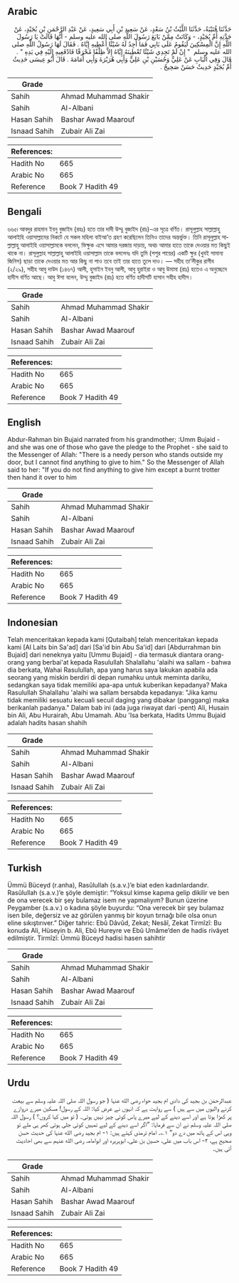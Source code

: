 ## Arabic


<div dir="rtl" lang="ar" style={{fontSize:'larger',backgroundColor:'#f8f9fa',padding:20}}>
حَدَّثَنَا قُتَيْبَةُ، حَدَّثَنَا اللَّيْثُ بْنُ سَعْدٍ، عَنْ سَعِيدِ بْنِ أَبِي سَعِيدٍ، عَنْ عَبْدِ الرَّحْمَنِ بْنِ بُجَيْدٍ، عَنْ جَدَّتِهِ أُمِّ بُجَيْدٍ، - وَكَانَتْ مِمَّنْ بَايَعَ رَسُولَ اللَّهِ صلى الله عليه وسلم - أَنَّهَا قَالَتْ يَا رَسُولَ اللَّهِ إِنَّ الْمِسْكِينَ لَيَقُومُ عَلَى بَابِي فَمَا أَجِدُ لَهُ شَيْئًا أُعْطِيهِ إِيَّاهُ ‏.‏ فَقَالَ لَهَا رَسُولُ اللَّهِ صلى الله عليه وسلم ‏ "‏ إِنْ لَمْ تَجِدِي شَيْئًا تُعْطِينَهُ إِيَّاهُ إِلاَّ ظِلْفًا مُحْرَقًا فَادْفَعِيهِ إِلَيْهِ فِي يَدِهِ ‏"‏ ‏.‏ قَالَ وَفِي الْبَابِ عَنْ عَلِيٍّ وَحُسَيْنِ بْنِ عَلِيٍّ وَأَبِي هُرَيْرَةَ وَأَبِي أُمَامَةَ ‏.‏ قَالَ أَبُو عِيسَى حَدِيثُ أُمِّ بُجَيْدٍ حَدِيثٌ حَسَنٌ صَحِيحٌ ‏.‏
</div>
<div style={{backgroundColor:'#f8f9fa',padding:20, marginBottom: 10}}><table> <thead> <tr> <th>Grade</th> <th></th> </tr> </thead> <tbody> <tr><td>Sahih</td><td>Ahmad Muhammad Shakir</td></tr><tr><td>Sahih</td><td>Al-Albani</td></tr><tr><td>Hasan Sahih</td><td>Bashar Awad Maarouf</td></tr><tr><td>Isnaad Sahih</td><td>Zubair Ali Zai</td></tr></tbody></table><table> <thead> <tr> <th>References:</th> <th></th> </tr> </thead> <tbody><tr><td>Hadith No</td><td>665</td></tr><tr><td>Arabic No</td><td>665</td></tr><tr><td>Reference</td><td>Book 7 Hadith 49</td></tr></tbody></table></div>

## Bengali


<div dir="ltr" lang="bn" style={{fontSize:'larger',backgroundColor:'#f8f9fa',padding:20}}>
৬৬৫৷ আবদুর রাহমান ইবনু বুজাইদ (রহঃ) হতে তার দাদী উম্মু বুজাইদ (রাঃ)-এর সূত্রে বর্ণিত। রাসূলুল্লাহ সাল্লাল্লাহু আলাইহি ওয়াসাল্লামের নিকটে যে সকল মহিলা বাইআ’ত গ্রহণ করেছিলেন তিনিও তাদের অন্তর্ভুক্ত। তিনি রাসূলুল্লাহ সাল্লাল্লাহু আলাইহি ওয়াসাল্লামকে বললেন, ভিক্ষুক এসে আমার দরজায় দাড়ায়, অথচ আমার হাতে তাকে দেওয়ার মত কিছুই থাকে না। রাসূলুল্লাহ সাল্লাল্লাহু আলাইহি ওয়াসাল্লাম তাকে বললেনঃ যদি তুমি (পশুর পায়ের) একটি ক্ষুর (খুবই সামান্য জিনিস) ছাড়া তাকে দেওয়ার মত আর কিছু না পাও তবে তাই তার হাতে তুলে দাও। — সহীহ তা’লীকুর রাগীব (২/২৯), সহীহ আবু দাউদ (১৪৬৭) আলী, হুসাইন ইবনু আলী, আবু হুরাইরা ও আবু উমামা (রাঃ) হতেও এ অনুচ্ছেদে হাদীস বর্ণিত আছে। আবু ঈসা বলেন, উম্মু বুজাইদ (রাঃ) হতে বর্ণিত হাদীসটি হাসান সহীহ হাদীস।
</div>
<div style={{backgroundColor:'#f8f9fa',padding:20, marginBottom: 10}}><table> <thead> <tr> <th>Grade</th> <th></th> </tr> </thead> <tbody> <tr><td>Sahih</td><td>Ahmad Muhammad Shakir</td></tr><tr><td>Sahih</td><td>Al-Albani</td></tr><tr><td>Hasan Sahih</td><td>Bashar Awad Maarouf</td></tr><tr><td>Isnaad Sahih</td><td>Zubair Ali Zai</td></tr></tbody></table><table> <thead> <tr> <th>References:</th> <th></th> </tr> </thead> <tbody><tr><td>Hadith No</td><td>665</td></tr><tr><td>Arabic No</td><td>665</td></tr><tr><td>Reference</td><td>Book 7 Hadith 49</td></tr></tbody></table></div>

## English


<div dir="ltr" lang="en" style={{fontSize:'larger',backgroundColor:'#f8f9fa',padding:20}}>
Abdur-Rahman bin Bujaid narrated from his grandmother; :Umm Bujaid - and she was one of those who gave the pledge to the Prophet - she said to the Messenger of Allah: "There is a needy person who stands outside my door, but I cannot find anything to give to him." So the Messenger of Allah said to her: "If you do not find anything to give him except a burnt trotter then hand it over to him
</div>
<div style={{backgroundColor:'#f8f9fa',padding:20, marginBottom: 10}}><table> <thead> <tr> <th>Grade</th> <th></th> </tr> </thead> <tbody> <tr><td>Sahih</td><td>Ahmad Muhammad Shakir</td></tr><tr><td>Sahih</td><td>Al-Albani</td></tr><tr><td>Hasan Sahih</td><td>Bashar Awad Maarouf</td></tr><tr><td>Isnaad Sahih</td><td>Zubair Ali Zai</td></tr></tbody></table><table> <thead> <tr> <th>References:</th> <th></th> </tr> </thead> <tbody><tr><td>Hadith No</td><td>665</td></tr><tr><td>Arabic No</td><td>665</td></tr><tr><td>Reference</td><td>Book 7 Hadith 49</td></tr></tbody></table></div>

## Indonesian


<div dir="ltr" lang="id" style={{fontSize:'larger',backgroundColor:'#f8f9fa',padding:20}}>
Telah menceritakan kepada kami [Qutaibah] telah menceritakan kepada kami [Al Laits bin Sa'ad] dari [Sa'id bin Abu Sa'id] dari [Abdurrahman bin Bujaid] dari neneknya yaitu [Ummu Bujaid] - dia termasuk diantara orang-orang yang berbai'at kepada Rasulullah Shalallahu 'alaihi wa sallam - bahwa dia berkata, Wahai Rasulullah, apa yang harus saya lakukan apabila ada seorang yang miskin berdiri di depan rumahku untuk meminta dariku, sedangkan saya tidak memiliki apa-apa untuk kuberikan kepadanya? Maka Rasulullah Shalallahu 'alaihi wa sallam bersabda kepadanya: "Jika kamu tidak memiliki sesuatu kecuali secuil daging yang dibakar (panggang) maka berikanlah padanya." Dalam bab ini (ada juga riwayat dari -pent) Ali, Husain bin Ali, Abu Hurairah, Abu Umamah. Abu 'Isa berkata, Hadits Ummu Bujaid adalah hadits hasan shahih
</div>
<div style={{backgroundColor:'#f8f9fa',padding:20, marginBottom: 10}}><table> <thead> <tr> <th>Grade</th> <th></th> </tr> </thead> <tbody> <tr><td>Sahih</td><td>Ahmad Muhammad Shakir</td></tr><tr><td>Sahih</td><td>Al-Albani</td></tr><tr><td>Hasan Sahih</td><td>Bashar Awad Maarouf</td></tr><tr><td>Isnaad Sahih</td><td>Zubair Ali Zai</td></tr></tbody></table><table> <thead> <tr> <th>References:</th> <th></th> </tr> </thead> <tbody><tr><td>Hadith No</td><td>665</td></tr><tr><td>Arabic No</td><td>665</td></tr><tr><td>Reference</td><td>Book 7 Hadith 49</td></tr></tbody></table></div>

## Turkish


<div dir="ltr" lang="tr" style={{fontSize:'larger',backgroundColor:'#f8f9fa',padding:20}}>
Ümmü Büceyd (r.anha), Rasûlullah (s.a.v.)’e biat eden kadınlardandır. Rasûlullah (s.a.v.)’e şöyle demiştir: “Yoksul kimse kapıma gelip dikilir ve ben de ona verecek bir şey bulamaz isem ne yapmalıyım? Bunun üzerine Peygamber (s.a.v.) o kadına şöyle buyurdu: “Ona verecek bir şey bulamaz isen bile, değersiz ve az görülen yanmış bir koyun tırnağı bile olsa onun eline sıkıştırıver.” Diğer tahric: Ebû Dâvûd, Zekat; Nesâî, Zekat Tirmîzî: Bu konuda Ali, Hüseyin b. Ali, Ebû Hureyre ve Ebû Umâme’den de hadis rivâyet edilmiştir. Tirmîzî: Ümmü Büceyd hadisi hasen sahihtir
</div>
<div style={{backgroundColor:'#f8f9fa',padding:20, marginBottom: 10}}><table> <thead> <tr> <th>Grade</th> <th></th> </tr> </thead> <tbody> <tr><td>Sahih</td><td>Ahmad Muhammad Shakir</td></tr><tr><td>Sahih</td><td>Al-Albani</td></tr><tr><td>Hasan Sahih</td><td>Bashar Awad Maarouf</td></tr><tr><td>Isnaad Sahih</td><td>Zubair Ali Zai</td></tr></tbody></table><table> <thead> <tr> <th>References:</th> <th></th> </tr> </thead> <tbody><tr><td>Hadith No</td><td>665</td></tr><tr><td>Arabic No</td><td>665</td></tr><tr><td>Reference</td><td>Book 7 Hadith 49</td></tr></tbody></table></div>

## Urdu


<div dir="rtl" lang="ur" style={{fontSize:'larger',backgroundColor:'#f8f9fa',padding:20}}>
عبدالرحمٰن بن بجید کی دادی ام بجید حواء رضی الله عنہا ( جو رسول اللہ صلی اللہ علیہ وسلم سے بیعت کرنے والیوں میں سے ہیں ) سے روایت ہے کہ انہوں نے عرض کیا: اللہ کے رسول! مسکین میرے دروازے پر کھڑا ہوتا ہے اور اسے دینے کے لیے میرے پاس کوئی چیز نہیں ہوتی۔ ( تو میں کیا کروں؟ ) رسول اللہ صلی اللہ علیہ وسلم نے ان سے فرمایا: ”اگر اسے دینے کے لیے تمہیں کوئی جلی ہوئی کھر ہی ملے تو وہی اس کے ہاتھ میں دے دو“ ۱؎۔ امام ترمذی کہتے ہیں: ۱- ام بجید رضی الله عنہا کی حدیث حسن صحیح ہے، ۲- اس باب میں علی، حسین بن علی، ابوہریرہ اور ابوامامہ رضی الله عنہم سے بھی احادیث آئی ہیں۔
</div>
<div style={{backgroundColor:'#f8f9fa',padding:20, marginBottom: 10}}><table> <thead> <tr> <th>Grade</th> <th></th> </tr> </thead> <tbody> <tr><td>Sahih</td><td>Ahmad Muhammad Shakir</td></tr><tr><td>Sahih</td><td>Al-Albani</td></tr><tr><td>Hasan Sahih</td><td>Bashar Awad Maarouf</td></tr><tr><td>Isnaad Sahih</td><td>Zubair Ali Zai</td></tr></tbody></table><table> <thead> <tr> <th>References:</th> <th></th> </tr> </thead> <tbody><tr><td>Hadith No</td><td>665</td></tr><tr><td>Arabic No</td><td>665</td></tr><tr><td>Reference</td><td>Book 7 Hadith 49</td></tr></tbody></table></div>